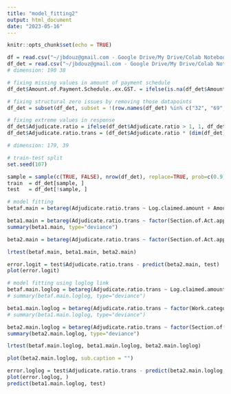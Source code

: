 ```yaml
---
title: "model_fitting2"
output: html_document
date: "2023-05-16"
---
```


```r
knitr::opts_chunk$set(echo = TRUE)
```

```r
df = read.csv("~/jbdouz@gmail.com - Google Drive/My Drive/Colab Notebooks/comp20008assg2/cleaned_full_data.csv", row.names = "No..of.App.")
df_det = read.csv("~/jbdouz@gmail.com - Google Drive/My Drive/Colab Notebooks/comp20008assg2/cleaned_det_data.csv", row.names = "No..of.App.")
# dimension: 190 38
```

```r
# fixing missing values in amount of payment schedule
df_det$Amount.of.Payment.Schedule..ex.GST. = ifelse(is.na(df_det$Amount.of.Payment.Schedule..ex.GST.), 0, df_det$Amount.of.Payment.Schedule..ex.GST.)

# fixing structural zero issues by removing those datapoints
df_det = subset(df_det, subset = !(row.names(df_det) %in% c("32", "69", "97", "109", "151", "56", "111", "113", "208", "222", "124")))

# fixing extreme values in response
df_det$Adjudicate.ratio = ifelse(df_det$Adjudicate.ratio > 1, 1, df_det$Adjudicate.ratio)
df_det$Adjudicate.ratio.trans = (df_det$Adjudicate.ratio * (dim(df_det)[1] - 1) + 0.5) / dim(df_det)[1]

# dimension: 179, 39
```

```r
# train-test split
set.seed(107)

sample = sample(c(TRUE, FALSE), nrow(df_det), replace=TRUE, prob=c(0.9,0.1))
train  = df_det[sample, ]
test   = df_det[!sample, ]
```

```r
# model fitting
betaf.main = betareg(Adjudicate.ratio.trans ~ Log.claimed.amount + Amount.of.Payment.Schedule..ex.GST. + factor(Region.name) + factor(Work.category) + factor(Section.of.Act.application.made.under) + factor(Business.Type.Activity..Claimant.) + factor(Business.Structure..Claimant.) + factor(Claimant.advisers) + factor(Business.Type.Activity..Respondent.) + factor(Business.Structure..Respondent.) + factor(Respondent.advisers) + factor(s21.2B..new.reasons.provided.by.Respondent) + factor(s22.4..b..extension.of.time.sought), data = train, link="logit")

beta1.main = betareg(Adjudicate.ratio.trans ~ factor(Section.of.Act.application.made.under) + factor(Claimant.advisers) + factor(Business.Type.Activity..Respondent.), data = train, link="logit")
summary(beta1.main, type="deviance")

beta2.main = betareg(Adjudicate.ratio.trans ~ factor(Section.of.Act.application.made.under) + factor(Claimant.advisers), data = train, link="logit")

lrtest(betaf.main, beta1.main, beta2.main)
```
```r
error.logit = test$Adjudicate.ratio.trans - predict(beta2.main, test)
plot(error.logit)
```

```r
# model fitting using loglog link
betaf.main.loglog = betareg(Adjudicate.ratio.trans ~ Log.claimed.amount + Amount.of.Payment.Schedule..ex.GST. + factor(Region.name) + factor(Work.category) + factor(Section.of.Act.application.made.under) + factor(Business.Type.Activity..Claimant.) + factor(Business.Structure..Claimant.) + factor(Claimant.advisers) + factor(Business.Type.Activity..Respondent.) + factor(Business.Structure..Respondent.) + factor(Respondent.advisers) + factor(s21.2B..new.reasons.provided.by.Respondent) + factor(s22.4..b..extension.of.time.sought), data = train, link="loglog")
# summary(betaf.main.loglog, type="deviance")

beta1.main.loglog = betareg(Adjudicate.ratio.trans ~ factor(Work.category) + factor(Section.of.Act.application.made.under) + factor(Claimant.advisers) + factor(Business.Type.Activity..Respondent.), data = train, link="loglog")
# summary(beta1.main.loglog, type="deviance")

beta2.main.loglog = betareg(Adjudicate.ratio.trans ~ factor(Section.of.Act.application.made.under) + factor(Claimant.advisers), data = train, link="loglog")
summary(beta2.main.loglog, type="deviance")

lrtest(betaf.main.loglog, beta1.main.loglog, beta2.main.loglog)
```

```r
plot(beta2.main.loglog, sub.caption = "")
```

```r
error.loglog = test$Adjudicate.ratio.trans - predict(beta2.main.loglog, test)
plot(error.loglog, )
predict(beta1.main.loglog, test)
```


